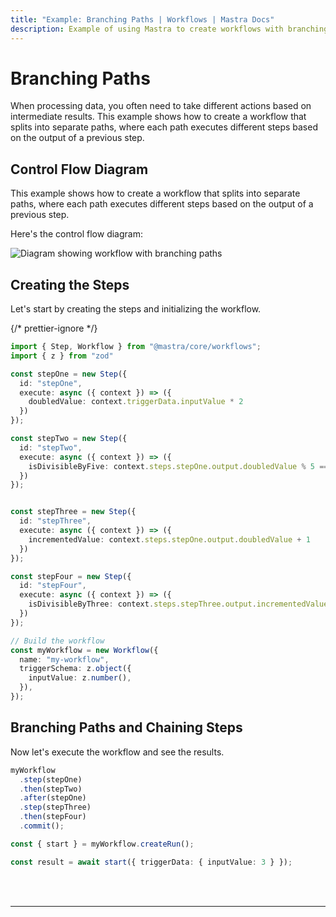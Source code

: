 ```yaml
---
title: "Example: Branching Paths | Workflows | Mastra Docs"
description: Example of using Mastra to create workflows with branching paths based on intermediate results.
---
```



# Branching Paths

When processing data, you often need to take different actions based on intermediate results. This example shows how to create a workflow that splits into separate paths, where each path executes different steps based on the output of a previous step.

## Control Flow Diagram

This example shows how to create a workflow that splits into separate paths, where each path executes different steps based on the output of a previous step.

Here's the control flow diagram:

<img
  src="/subscribed-chains.png"
  alt="Diagram showing workflow with branching paths"
/>

## Creating the Steps

Let's start by creating the steps and initializing the workflow.

{/* prettier-ignore */}
```ts showLineNumbers copy
import { Step, Workflow } from "@mastra/core/workflows";
import { z } from "zod"

const stepOne = new Step({
  id: "stepOne",
  execute: async ({ context }) => ({
    doubledValue: context.triggerData.inputValue * 2
  })
});

const stepTwo = new Step({
  id: "stepTwo",
  execute: async ({ context }) => ({
    isDivisibleByFive: context.steps.stepOne.output.doubledValue % 5 === 0
  })
});


const stepThree = new Step({
  id: "stepThree",
  execute: async ({ context }) => ({
    incrementedValue: context.steps.stepOne.output.doubledValue + 1
  })
});

const stepFour = new Step({
  id: "stepFour",
  execute: async ({ context }) => ({
    isDivisibleByThree: context.steps.stepThree.output.incrementedValue % 3 === 0
  })
});

// Build the workflow
const myWorkflow = new Workflow({
  name: "my-workflow",
  triggerSchema: z.object({
    inputValue: z.number(),
  }),
});
```

## Branching Paths and Chaining Steps

Now let's execute the workflow and see the results.

```ts showLineNumbers copy
myWorkflow
  .step(stepOne)
  .then(stepTwo)
  .after(stepOne)
  .step(stepThree)
  .then(stepFour)
  .commit();

const { start } = myWorkflow.createRun();

const result = await start({ triggerData: { inputValue: 3 } });
```

<br />
<br />
<hr className="dark:border-[#404040] border-gray-300" />
<br />
<br />
<GithubLink
  link={
    "https://github.com/mastra-ai/mastra/blob/main/examples/basics/workflows/workflow-with-branching-paths"
  }
/>
